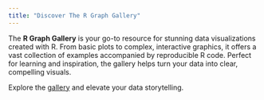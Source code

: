 ```yaml
---
title: "Discover The R Graph Gallery"
---
```


The **R Graph Gallery** is your go-to resource for stunning data visualizations created with R. From basic plots to complex, interactive graphics, it offers a vast collection of examples accompanied by reproducible R code. Perfect for learning and inspiration, the gallery helps turn your data into clear, compelling visuals.


Explore the [gallery](https://r-graph-gallery.com) and elevate your data storytelling.

